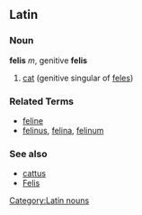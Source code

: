 ==Latin==
[[Category:Latin nouns]]
===Noun===
'''felis''' ''m'', genitive '''felis'''
# [[cat]] (genitive singular of [[feles]])

===Related Terms===
*[[feline]]
*[[felinus]], [[felina]], [[felinum]]

===See also===
*[[cattus]]
*[[Felis]]
